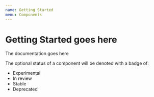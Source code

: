 ```yaml
---
name: Getting Started
menu: Components
---
```


# Getting Started goes here

The documentation goes here

The optional status of a component will be denoted with a badge of:

- Experimental
- In review
- Stable
- Deprecated
